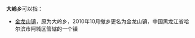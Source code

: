 '''大岭乡'''可以指：
{{PRC admin/disambig|45/08/04/204/000|51/18/23/204/000}}
*[[金龙山镇|金龙山镇]]，原为大岭乡，2010年10月撤乡更名为金龙山镇，中国黑龙江省哈尔滨市阿城区管辖的一个镇

{{disambig|cat=三字中国乡名消歧义}}